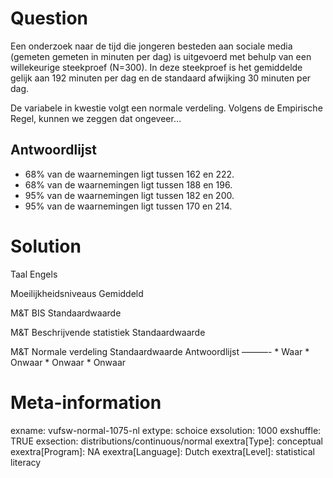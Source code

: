 Question
========
Een onderzoek naar de tijd die jongeren besteden aan sociale media (gemeten gemeten in minuten per dag) is uitgevoerd met behulp van een willekeurige steekproef (N=300). In deze steekproef is het gemiddelde gelijk aan 192 minuten per dag en de standaard afwijking 30 minuten per dag.  
  
De variabele in kwestie volgt een normale verdeling. Volgens de Empirische Regel, kunnen we zeggen dat ongeveer...

Antwoordlijst
----------
* 68% van de waarnemingen ligt tussen 162 en 222.
* 68% van de waarnemingen ligt tussen 188 en 196.
* 95% van de waarnemingen ligt tussen 182 en 200.
* 95% van de waarnemingen ligt tussen 170 en 214.

Solution
========

Taal Engels

Moeilijkheidsniveaus Gemiddeld

M&T BIS Standaardwaarde

M&T Beschrijvende statistiek Standaardwaarde

M&T Normale verdeling Standaardwaarde
Antwoordlijst
----------
* Waar
* Onwaar
* Onwaar
* Onwaar

Meta-information
================
exname: vufsw-normal-1075-nl
extype: schoice
exsolution: 1000
exshuffle: TRUE
exsection: distributions/continuous/normal
exextra[Type]: conceptual
exextra[Program]: NA
exextra[Language]: Dutch
exextra[Level]: statistical literacy

